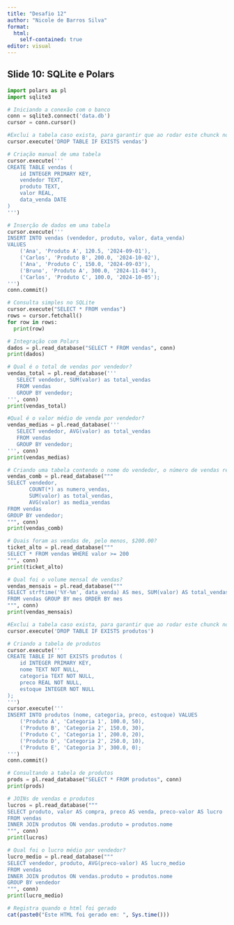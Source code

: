 ---
title: "Desafio 12"
author: "Nicole de Barros Silva"
format: 
  html:
    self-contained: true
editor: visual
---

## Slide 10: SQLite e Polars

```{python}
import polars as pl
import sqlite3
```

```{python}
# Iniciando a conexão com o banco
conn = sqlite3.connect('data.db')
cursor = conn.cursor()
```

```{python}
#Exclui a tabela caso exista, para garantir que ao rodar este chunck novamente os resultados não sejam alterados
cursor.execute('DROP TABLE IF EXISTS vendas')
```

```{python}
# Criação manual de uma tabela
cursor.execute('''
CREATE TABLE vendas (
    id INTEGER PRIMARY KEY,
    vendedor TEXT,
    produto TEXT,
    valor REAL,
    data_venda DATE
)
''')
```


```{python}
# Inserção de dados em uma tabela 
cursor.execute('''
INSERT INTO vendas (vendedor, produto, valor, data_venda)
VALUES
    ('Ana', 'Produto A', 120.5, '2024-09-01'),
    ('Carlos', 'Produto B', 200.0, '2024-10-02'),
    ('Ana', 'Produto C', 150.0, '2024-09-03'),
    ('Bruno', 'Produto A', 300.0, '2024-11-04'),
    ('Carlos', 'Produto C', 100.0, '2024-10-05');
''')
conn.commit()
```

```{python}
# Consulta simples no SQLite
cursor.execute("SELECT * FROM vendas")
rows = cursor.fetchall()
for row in rows:
  print(row)
```

```{python}
# Integração com Polars
dados = pl.read_database("SELECT * FROM vendas", conn)
print(dados)
```

```{python}
# Qual é o total de vendas por vendedor?
vendas_total = pl.read_database('''
   SELECT vendedor, SUM(valor) as total_vendas
   FROM vendas
   GROUP BY vendedor;
''', conn)
print(vendas_total)
```

```{python}
#Qual é o valor médio de venda por vendedor?
vendas_medias = pl.read_database('''
   SELECT vendedor, AVG(valor) as total_vendas
   FROM vendas
   GROUP BY vendedor;
''', conn)
print(vendas_medias)
```

```{python}
# Criando uma tabela contendo o nome do vendedor, o número de vendas realizadas, o total vendido e o valor médio por venda
vendas_comb = pl.read_database("""
SELECT vendedor, 
       COUNT(*) as numero_vendas,
       SUM(valor) as total_vendas, 
       AVG(valor) as media_vendas
FROM vendas
GROUP BY vendedor;
""", conn)
print(vendas_comb)
```

```{python}
# Quais foram as vendas de, pelo menos, $200.00?
ticket_alto = pl.read_database("""
SELECT * FROM vendas WHERE valor >= 200
""", conn)
print(ticket_alto)
```

```{python}
# Qual foi o volume mensal de vendas?
vendas_mensais = pl.read_database("""
SELECT strftime('%Y-%m', data_venda) AS mes, SUM(valor) AS total_vendas
FROM vendas GROUP BY mes ORDER BY mes
""", conn)
print(vendas_mensais)
```
```{python}
#Exclui a tabela caso exista, para garantir que ao rodar este chunck novamente os resultados não sejam alterados
cursor.execute('DROP TABLE IF EXISTS produtos')
```

```{python}
# Criando a tabela de produtos
cursor.execute('''
CREATE TABLE IF NOT EXISTS produtos (
    id INTEGER PRIMARY KEY,
    nome TEXT NOT NULL,
    categoria TEXT NOT NULL,
    preco REAL NOT NULL,
    estoque INTEGER NOT NULL
);
''')
cursor.execute('''
INSERT INTO produtos (nome, categoria, preco, estoque) VALUES
    ('Produto A', 'Categoria 1', 100.0, 50),
    ('Produto B', 'Categoria 2', 150.0, 30),
    ('Produto C', 'Categoria 1', 200.0, 20),
    ('Produto D', 'Categoria 2', 250.0, 10),
    ('Produto E', 'Categoria 3', 300.0, 0);
''')
conn.commit()
```

```{python}
# Consultando a tabela de produtos
prods = pl.read_database("SELECT * FROM produtos", conn)
print(prods)
```

```{python}
# JOINs de vendas e produtos
lucros = pl.read_database("""
SELECT produto, valor AS compra, preco AS venda, preco-valor AS lucro
FROM vendas
INNER JOIN produtos ON vendas.produto = produtos.nome
""", conn)
print(lucros)
```

```{python}
# Qual foi o lucro médio por vendedor?
lucro_medio = pl.read_database("""
SELECT vendedor, produto, AVG(preco-valor) AS lucro_medio
FROM vendas
INNER JOIN produtos ON vendas.produto = produtos.nome
GROUP BY vendedor
""", conn)
print(lucro_medio)
```

```{r}
# Registra quando o html foi gerado
cat(paste0("Este HTML foi gerado em: ", Sys.time()))
```